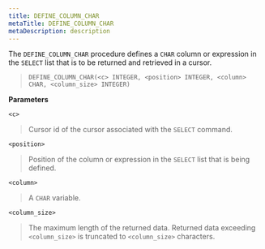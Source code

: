 ```yaml
---
title: DEFINE_COLUMN_CHAR
metaTitle: DEFINE_COLUMN_CHAR
metaDescription: description
---
```


The `DEFINE_COLUMN_CHAR` procedure defines a `CHAR` column or expression
in the `SELECT` list that is to be returned and retrieved in a cursor.

> `DEFINE_COLUMN_CHAR(<c> INTEGER, <position> INTEGER, <column>` `CHAR,
> <column_size> INTEGER)`

**Parameters**

`<c>`

> Cursor id of the cursor associated with the `SELECT` command.

`<position>`

> Position of the column or expression in the `SELECT` list that is
> being defined.

`<column>`

> A `CHAR` variable.

`<column_size>`

> The maximum length of the returned data. Returned data exceeding
> `<column_size>` is truncated to `<column_size>` characters.
